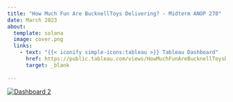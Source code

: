 ```yaml
---
title: "How Much Fun Are BucknellToys Delivering? - Midterm ANOP 270"
date: March 2023
about:
  template: solana
  image: cover.png
  links:
    - text: "{{< iconify simple-icons:tableau >}} Tableau Dashboard"
      href: https://public.tableau.com/views/HowMuchFunAreBucknellToysDelivering-MidtermProject/Dashboard2?:language=en-US&:sid=&:redirect=auth&:display_count=n&:origin=viz_share_link
      target: _blank
    
---
```


```{=html}
<div class='tableauPlaceholder' id='viz1721517783982' style='position: relative'><noscript><a href='#'><img alt='Dashboard 2 ' src='https:&#47;&#47;public.tableau.com&#47;static&#47;images&#47;Ho&#47;HowMuchFunAreBucknellToysDelivering-MidtermProject&#47;Dashboard2&#47;1_rss.png' style='border: none' /></a></noscript><object class='tableauViz'  style='display:none;'><param name='host_url' value='https%3A%2F%2Fpublic.tableau.com%2F' /> <param name='embed_code_version' value='3' /> <param name='site_root' value='' /><param name='name' value='HowMuchFunAreBucknellToysDelivering-MidtermProject&#47;Dashboard2' /><param name='tabs' value='no' /><param name='toolbar' value='yes' /><param name='static_image' value='https:&#47;&#47;public.tableau.com&#47;static&#47;images&#47;Ho&#47;HowMuchFunAreBucknellToysDelivering-MidtermProject&#47;Dashboard2&#47;1.png' /> <param name='animate_transition' value='yes' /><param name='display_static_image' value='yes' /><param name='display_spinner' value='yes' /><param name='display_overlay' value='yes' /><param name='display_count' value='yes' /><param name='language' value='en-US' /></object></div>                <script type='text/javascript'>                    var divElement = document.getElementById('viz1721517783982');                    var vizElement = divElement.getElementsByTagName('object')[0];                    if ( divElement.offsetWidth > 800 ) { vizElement.style.width='1000px';vizElement.style.height='827px';} else if ( divElement.offsetWidth > 500 ) { vizElement.style.width='1000px';vizElement.style.height='827px';} else { vizElement.style.width='100%';vizElement.style.height='2327px';}                     var scriptElement = document.createElement('script');                    scriptElement.src = 'https://public.tableau.com/javascripts/api/viz_v1.js';                    vizElement.parentNode.insertBefore(scriptElement, vizElement);                </script>


```
